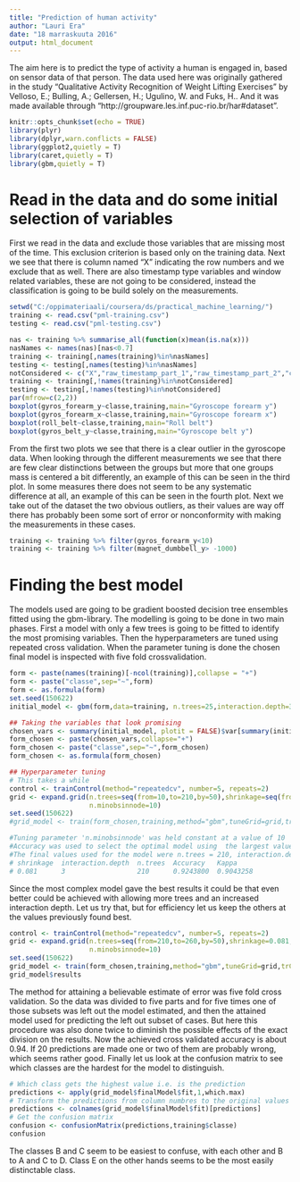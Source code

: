 ```yaml
---
title: "Prediction of human activity"
author: "Lauri Era"
date: "18 marraskuuta 2016"
output: html_document
---
```

The aim here is to predict the type of activity a human is engaged in, based on sensor data of that person.
The data used here was originally gathered in the study "Qualitative Activity Recognition of Weight Lifting Exercises" by Velloso, E.; Bulling, A.; Gellersen, H.; Ugulino, W. and Fuks, H.. And it was made available through "http://groupware.les.inf.puc-rio.br/har#dataset".

```r
knitr::opts_chunk$set(echo = TRUE)
library(plyr)
library(dplyr,warn.conflicts = FALSE)
library(ggplot2,quietly = T)
library(caret,quietly = T)
library(gbm,quietly = T)
```

# Read in the data and do some initial selection of variables

First we read in the data and exclude those variables that are missing most of the time. This exclusion criterion is based only on the training data. Next we see that there is column named "X" indicating the row numbers and we exclude that as well.
There are also timestamp type variables and window related variables, these are not going to be considered, instead the classification is going to be build solely on the measurements.

```r
setwd("C:/oppimateriaali/coursera/ds/practical_machine_learning/")
training <- read.csv("pml-training.csv")
testing <- read.csv("pml-testing.csv")

nas <- training %>% summarise_all(function(x)mean(is.na(x)))
nasNames <- names(nas)[nas<0.7]
training <- training[,names(training)%in%nasNames]
testing <- testing[,names(testing)%in%nasNames]
notConsidered <- c("X","raw_timestamp_part_1","raw_timestamp_part_2","cvtd_timestamp","new_window","num_window")
training <- training[,!names(training)%in%notConsidered]
testing <- testing[,!names(testing)%in%notConsidered]
par(mfrow=c(2,2))
boxplot(gyros_forearm_y~classe,training,main="Gyroscope forearm y")
boxplot(gyros_forearm_x~classe,training,main="Gyroscope forearm x")
boxplot(roll_belt~classe,training,main="Roll belt")
boxplot(gyros_belt_y~classe,training,main="Gyroscope belt y")
```

From the first two plots we see that there is a clear outlier in the gyroscope data. When looking through the different measurements we see that there are few clear distinctions between the groups but more that one groups mass is centered a bit differently, an example of this can be seen in the third plot. In some measures there does not seem to be any systematic difference at all, an example of this can be seen in the fourth plot.
Next we take out of the dataset the two obvious outliers, as their values are way off there has probably been some sort of error or nonconformity with making the measurements in these cases.
```r
training <- training %>% filter(gyros_forearm_y<10)
training <- training %>% filter(magnet_dumbbell_y> -1000)
```

# Finding the best model

The models used are going to be gradient boosted decision tree ensembles fitted using the gbm-library.
The modelling is going to be done in two main phases. First a model with only a few trees is going to be fitted to identify the most promising variables. Then the hyperparameters are tuned using repeated cross validation. 
When the parameter tuning is done the chosen final model is inspected with five fold crossvalidation.

```r
form <- paste(names(training)[-ncol(training)],collapse = "+")
form <- paste("classe",sep="~",form)
form <- as.formula(form)
set.seed(150622)
initial_model <- gbm(form,data=training, n.trees=25,interaction.depth=3,shrinkage=0.05)

## Taking the variables that look promising
chosen_vars <- summary(initial_model, plotit = FALSE)$var[summary(initial_model, plotit = FALSE)$rel.inf>0]
form_chosen <- paste(chosen_vars,collapse="+")
form_chosen <- paste("classe",sep="~",form_chosen)
form_chosen <- as.formula(form_chosen)

## Hyperparameter tuning
# This takes a while
control <- trainControl(method="repeatedcv", number=5, repeats=2)
grid <- expand.grid(n.trees=seq(from=10,to=210,by=50),shrinkage=seq(from=0.001,to=0.1,by=0.02),interaction.depth=2:3,
                    n.minobsinnode=10)
set.seed(150622)
#grid_model <- train(form_chosen,training,method="gbm",tuneGrid=grid,trControl=control, verbose=FALSE)

#Tuning parameter 'n.minobsinnode' was held constant at a value of 10
#Accuracy was used to select the optimal model using  the largest value.
#The final values used for the model were n.trees = 210, interaction.depth = 3, shrinkage = 0.081 and n.minobsinnode = 10.
# shrinkage  interaction.depth  n.trees  Accuracy   Kappa
# 0.081      3                  210      0.9243800  0.9043258
```

Since the most complex model gave the best results it could be that even better could be achieved with allowing more trees and an increased interaction depth. Let us try that, but for efficiency let us keep the others at the values previously found best.

```r
control <- trainControl(method="repeatedcv", number=5, repeats=2)
grid <- expand.grid(n.trees=seq(from=210,to=260,by=50),shrinkage=0.081,interaction.depth=3:4,
                    n.minobsinnode=10)
set.seed(150622)
grid_model <- train(form_chosen,training,method="gbm",tuneGrid=grid,trControl=control, verbose=FALSE)
grid_model$results
```

The method for attaining a believable estimate of error was five fold cross validation. So the data was divided to five parts and for five times one of those subsets was left out the model estimated, and then the attained model used for predicting the left out subset of cases. But here this procedure was also done twice to diminish the possible effects of the exact division on the results.
Now the achieved cross validated accuracy is about 0.94. If 20 predictions are made one or two of them are probably wrong, which seems rather good.
Finally let us look at the confusion matrix to see which classes are the hardest for the model to distinguish.

```r
# Which class gets the highest value i.e. is the prediction
predictions <- apply(grid_model$finalModel$fit,1,which.max) 
# Transform the predictions from column numbres to the original values
predictions <- colnames(grid_model$finalModel$fit)[predictions] 
# Get the confusion matrix 
confusion <- confusionMatrix(predictions,training$classe)
confusion
```
The classes B and C seem to be easiest to confuse, with each other and B to A and C to D. Class E on the other hands seems to be the most easily distinctable class.
